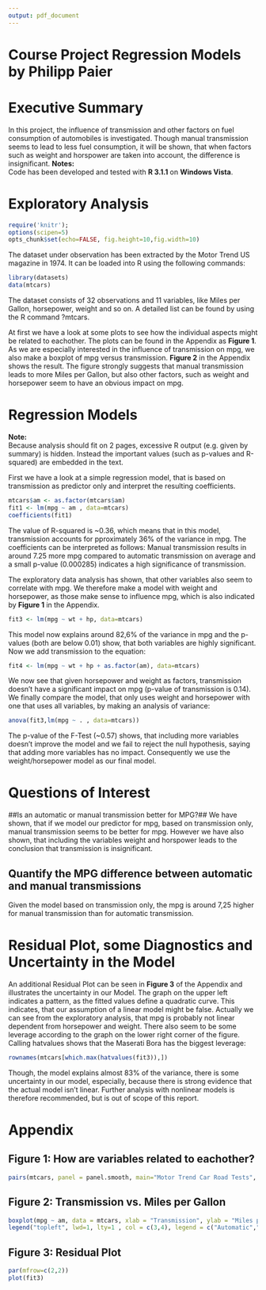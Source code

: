 ```yaml
---
output: pdf_document
---
```

Course Project Regression Models by Philipp Paier
==========================================

# Executive Summary
In this project, the influence of transmission and other factors on fuel consumption of automobiles is investigated. Though manual transmission seems to lead to less fuel consumption, it will be shown, that when factors such as weight and horspower are taken into account, the difference is insignificant. 
**Notes:**  
Code has been developed and tested with **R 3.1.1** on **Windows Vista**.

# Exploratory Analysis
```r
require('knitr');
options(scipen=5)
opts_chunk$set(echo=FALSE, fig.height=10,fig.width=10)
```

The dataset under observation has been extracted by the Motor Trend US magazine in 1974. It can be loaded into R using the following commands:
```r
library(datasets)
data(mtcars)
```
The dataset consists of 32 observations and 11 variables, like Miles per Gallon, horsepower, weight and so on. A detailed list can be found by using the R command ?mtcars.

At first we have a look at some plots to see how the individual aspects might be related to eachother. The plots can be found in the Appendix as **Figure 1**. 
As we are especially interested in the influence of transmission on mpg, we also make a boxplot of mpg versus transmission. **Figure 2** in the Appendix shows the result. The figure strongly suggests that manual transmission leads to more Miles per Gallon, but also other factors, such as weight and horsepower seem to have an obvious impact on mpg. 

# Regression Models
**Note:**  
Because analysis should fit on 2 pages, excessive R output (e.g. given by summary) is hidden. Instead the important values (such as p-values and R-squared) are embedded in the text.

First we have a look at a simple regression model, that is based on transmission as predictor only and interpret the resulting coefficients.

```r
mtcars$am <- as.factor(mtcars$am)
fit1 <- lm(mpg ~ am , data=mtcars)
coefficients(fit1)
```

The value of R-squared is ~0.36, which means that in this model, transmission accounts for  pproximately 36% of the variance in mpg. The coefficients can be interpreted as follows: Manual transmission results in around 7.25 more mpg compared to automatic transmission on average and a small p-value (0.000285) indicates a high significance of transmission. 

The exploratory data analysis has shown, that other variables also seem to correlate with mpg. We therefore make a model with weight and horsepower, as those make sense to influence mpg, which is also indicated by **Figure 1** in the Appendix.

```r
fit3 <- lm(mpg ~ wt + hp, data=mtcars)
```

This model now explains around 82,6% of the variance in mpg and the p-values (both are below 0.01) show, that both variables are highly significant. Now we add transmission to the equation:

```r
fit4 <- lm(mpg ~ wt + hp + as.factor(am), data=mtcars)
```

We now see that given horsepower and weight as factors, transmission doesn't have a significant impact on mpg (p-value of transmission is 0.14). We finally compare the model, that only uses weight and horsepower with one that uses all variables, by making an analysis of variance:

```r
anova(fit3,lm(mpg ~ . , data=mtcars))
```

The p-value of the F-Test (~0.57) shows, that including more variables doesn't improve the model and we fail to reject the null hypothesis, saying that adding more variables has no impact. Consequently we use the weight/horsepower model as our final model. 

# Questions of Interest
##Is an automatic or manual transmission better for MPG?##
We have shown, that if we model our predictor for mpg, based on transmission only, manual transmission seems to be better for mpg. However we have also shown, that including the variables weight and horspower leads to the conclusion that transmission is insignificant.

## Quantify the MPG difference between automatic and manual transmissions##
Given the model based on transmission only, the mpg is around 7,25 higher for manual transmission than for automatic transmission.

# Residual Plot, some Diagnostics and Uncertainty in the Model
An additional Residual Plot can be seen in **Figure 3** of the Appendix and illustrates the uncertainty in our Model. The graph on the upper left indicates a pattern, as the fitted values define a quadratic curve. This indicates, that our assumption of a linear model might be false. Actually we can see from the exploratory analysis, that mpg is probably not linear dependent from horsepower and weight. There also seem to be some leverage according to the graph on the lower right corner of the figure. Calling hatvalues shows that the Maserati Bora has the biggest leverage:

```r
rownames(mtcars[which.max(hatvalues(fit3)),])
```

Though, the model explains almost 83% of the variance, there is some uncertainty in our model, especially, because there is strong evidence that the actual model isn't linear. Further analysis with nonlinear models is therefore recommended, but is out of scope of this report.

# Appendix

## Figure 1: How are variables related to eachother?
```r
pairs(mtcars, panel = panel.smooth, main="Motor Trend Car Road Tests", col = 3+(mtcars$am==1))
```

## Figure 2: Transmission vs. Miles per Gallon
```r
boxplot(mpg ~ am, data = mtcars, xlab = "Transmission", ylab = "Miles per Gallon" , col=c(3,4))
legend("topleft", lwd=1, lty=1 , col = c(3,4), legend = c("Automatic","Manual"))
```

## Figure 3: Residual Plot
```r
par(mfrow=c(2,2))
plot(fit3)
```


